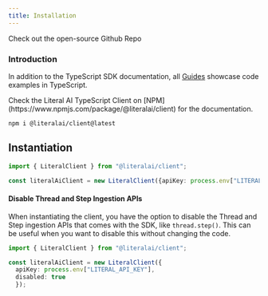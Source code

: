 ```yaml
---
title: Installation
---
```


<Card title="Open Source SDK" icon="github" color="#FF0581" href="https://github.com/Chainlit/literalai-typescript">
  Check out the open-source Github Repo
</Card>

### Introduction
In addition to the TypeScript SDK documentation, all [Guides](/guides/) showcase code examples in TypeScript. 

<Note>
  Check the Literal AI TypeScript Client on [NPM](https://www.npmjs.com/package/@literalai/client) for the documentation.
</Note>

```shell
npm i @literalai/client@latest
```


## Instantiation

```ts
import { LiteralClient } from "@literalai/client";

const literalAiClient = new LiteralClient({apiKey: process.env["LITERAL_API_KEY"]});
```

#### Disable Thread and Step Ingestion APIs

When instantiating the client, you have the option to disable the Thread and Step ingestion APIs that comes with the SDK, like `thread.step()`. This can be useful when you want to disable this without changing the code. 

```ts
import { LiteralClient } from "@literalai/client";

const literalAiClient = new LiteralClient({
  apiKey: process.env["LITERAL_API_KEY"],
  disabled: true
  });
```
